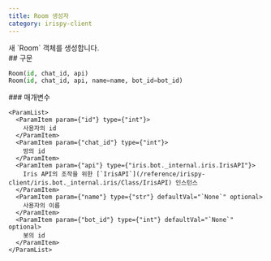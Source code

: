 ```yaml
---
title: Room 생성자
category: irispy-client
---
```


<Section>
  새 `Room` 객체를 생성합니다.
</Section>
<Section>
  ## 구문

  ~~~py
  Room(id, chat_id, api)
  Room(id, chat_id, api, name=name, bot_id=bot_id)
  ~~~

  <Section>
    ### 매개변수

    <ParamList>
      <ParamItem param={"id"} type={"int"}>
        사용자의 id
      </ParamItem>
      <ParamItem param={"chat_id"} type={"int"}>
        방의 id
      </ParamItem>
      <ParamItem param={"api"} type={"iris.bot._internal.iris.IrisAPI"}>
        Iris API의 조작을 위한 [`IrisAPI`](/reference/irispy-client/iris.bot._internal.iris/Class/IrisAPI) 인스턴스
      </ParamItem>
      <ParamItem param={"name"} type={"str"} defaultVal="`None`" optional>
        사용자의 이름
      </ParamItem>
      <ParamItem param={"bot_id"} type={"int"} defaultVal="`None`" optional>
        봇의 id
      </ParamItem>
    </ParamList>
  </Section>
</Section>